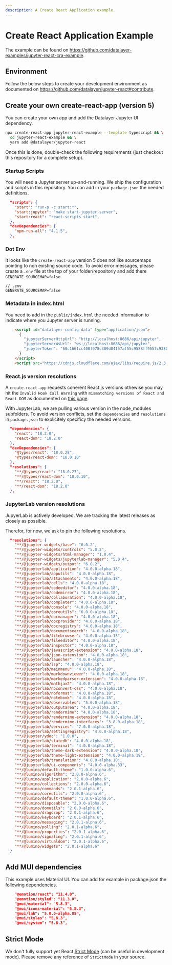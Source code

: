 ```yaml
---
description: A Create React Application example.
---
```


# Create React Application Example

The example can be found on https://github.com/datalayer-examples/jupyter-react-cra-example.

## Environment

Follow the below steps to create your development environment as documented on https://github.com/datalayer/jupyter-react#contribute.

## Create your own create-react-app (version 5)

You can create your own app and add the Datalayer Jupyter UI dependency.

```bash
npx create-react-app jupyter-react-example --template typescript && \
  cd jupyter-react-example && \
  yarn add @datalayer/jupyter-react
```

Once this is done, double-check the following requirements (just checkout this repository for a complete setup).

### Startup Scripts

You will need a Jupyter server up-and-running. We ship the configuration and scripts in this repository. You can add in your `package.json` the needed definitions.

```json
  "scripts": {
    "start": "run-p -c start:*",
    "start:jupyter": "make start-jupyter-server",
    "start:react": "react-scripts start",
  },
  "devDependencies": {
    "npm-run-all": "4.1.5",
  },
```

### Dot Env

It looks like the `create-react-app` version 5 does not like sourcemaps pointing to non existing source code. To avoid error messages, please create a `.env` file at the top of your folder/repositoriy and add there `GENERATE_SOURCEMAP=false`.

```dotenv
// .env
GENERATE_SOURCEMAP=false
```

### Metadata in index.html

You need to add in the `public/index.html` the needed information to indicate where you Jupyter server is running.

```html
    <script id="datalayer-config-data" type="application/json">
      {
        "jupyterServerHttpUrl": "http://localhost:8686/api/jupyter",
        "jupyterServerWsUrl": "ws://localhost:8686/api/jupyter",
        "jupyterToken": "60c1661cc408f978c309d04157af55c9588ff9557c9380e4fb50785750703da6"
      }
    </script>
    <script src="https://cdnjs.cloudflare.com/ajax/libs/require.js/2.3.4/require.min.js"></script>
```

### React.js version resolutions

A `create-react-app` requests coherent React.js versions othewise you may hit the `Invalid Hook Call Warning` with `mismatching versions of React and React DOM` as documented on [this page](https://reactjs.org/warnings/invalid-hook-call-warning.html).

With JupyterLab, we are pulling various version in the node_modules subfolders. To avoid version conflicts, set the `dependencies` and `resolutions` in `package.json` to explicitely specificy the needed versions.

```json
  "dependencies": {
    "react": "18.2.0",
    "react-dom": "18.2.0"
  },
  "devDependencies": {
    "@types/react": "18.0.28",
    "@types/react-dom": "18.0.10"
  },
  "resolutions": {
    "**/@types/react": "18.0.27",
    "**/@types/react-dom": "18.0.10",
    "**/react": "18.2.0",
    "**/react-dom": "18.2.0"
  },
```

### JupyterLab version resolutions

JupyerLab is actively developed. We are tracking the latest releases as closely as possible.

Therefor, for now, we ask to pin the following resolutions.

```json
  "resolutions": {
    "**/@jupyter-widgets/base": "6.0.2",
    "**/@jupyter-widgets/controls": "5.0.2",
    "**/@jupyter-widgets/html-manager": "1.0.4",
    "**/@jupyter-widgets/jupyterlab-manager": "5.0.4",
    "**/@jupyter-widgets/output": "6.0.2",
    "**/@jupyterlab/application": "4.0.0-alpha.18",
    "**/@jupyterlab/apputils": "4.0.0-alpha.18",
    "**/@jupyterlab/attachments": "4.0.0-alpha.18",
    "**/@jupyterlab/cells": "4.0.0-alpha.18",
    "**/@jupyterlab/codeeditor": "4.0.0-alpha.18",
    "**/@jupyterlab/codemirror": "4.0.0-alpha.18",
    "**/@jupyterlab/collaboration": "4.0.0-alpha.18",
    "**/@jupyterlab/completer": "4.0.0-alpha.18",
    "**/@jupyterlab/console": "4.0.0-alpha.18",
    "**/@jupyterlab/coreutils": "6.0.0-alpha.18",
    "**/@jupyterlab/docmanager": "4.0.0-alpha.18",
    "**/@jupyterlab/docprovider": "4.0.0-alpha.18",
    "**/@jupyterlab/docregistry": "4.0.0-alpha.18",
    "**/@jupyterlab/documentsearch": "4.0.0-alpha.18",
    "**/@jupyterlab/filebrowser": "4.0.0-alpha.18",
    "**/@jupyterlab/fileeditor": "4.0.0-alpha.18",
    "**/@jupyterlab/inspector": "4.0.0-alpha.18",
    "**/@jupyterlab/javascript-extension": "4.0.0-alpha.18",
    "**/@jupyterlab/json-extension": "4.0.0-alpha.18",
    "**/@jupyterlab/launcher": "4.0.0-alpha.18",
    "**/@jupyterlab/lsp": "4.0.0-alpha.18",
    "**/@jupyterlab/mainmenu": "4.0.0-alpha.18",
    "**/@jupyterlab/markdownviewer": "4.0.0-alpha.18",
    "**/@jupyterlab/markedparser-extension": "4.0.0-alpha.18",
    "**/@jupyterlab/mathjax2": "4.0.0-alpha.18",
    "**/@jupyterlab/nbconvert-css": "4.0.0-alpha.18",
    "**/@jupyterlab/nbformat": "4.0.0-alpha.18",
    "**/@jupyterlab/notebook": "4.0.0-alpha.18",
    "**/@jupyterlab/observables": "5.0.0-alpha.18",
    "**/@jupyterlab/outputarea": "4.0.0-alpha.18",
    "**/@jupyterlab/rendermime": "4.0.0-alpha.18",
    "**/@jupyterlab/rendermime-extension": "4.0.0-alpha.18",
    "**/@jupyterlab/rendermime-interfaces": "3.8.0-alpha.18",
    "**/@jupyterlab/services": "7.0.0-alpha.18",
    "**/@jupyterlab/settingregistry": "4.0.0-alpha.18",
    "**/@jupyter/ydoc": "1.0.0",
    "**/@jupyterlab/statedb": "4.0.0-alpha.18",
    "**/@jupyterlab/terminal": "4.0.0-alpha.18",
    "**/@jupyterlab/theme-dark-extension": "4.0.0-alpha.18",
    "**/@jupyterlab/theme-light-extension": "4.0.0-alpha.18",
    "**/@jupyterlab/translation": "4.0.0-alpha.18",
    "**/@jupyterlab/ui-components": "4.0.0-alpha.33",
    "**/@lumino/default-theme": "1.0.0-alpha.6",
    "**/@lumino/algorithm": "2.0.0-alpha.6",
    "**/@lumino/application": "2.0.0-alpha.6",
    "**/@lumino/collections": "2.0.0-alpha.6",
    "**/@lumino/commands": "2.0.1-alpha.6",
    "**/@lumino/coreutils": "2.0.0-alpha.6",
    "**/@lumino/default-theme": "1.0.0-alpha.6",
    "**/@lumino/disposable": "2.0.0-alpha.6",
    "**/@lumino/domutils": "2.0.0-alpha.6",
    "**/@lumino/dragdrop": "2.0.1-alpha.6",
    "**/@lumino/keyboard": "2.0.1-alpha.6",
    "**/@lumino/messaging": "2.0.1-alpha.6",
    "**/@lumino/polling": "2.0.1-alpha.6",
    "**/@lumino/properties": "2.0.1-alpha.6",
    "**/@lumino/signaling": "2.0.1-alpha.6",
    "**/@lumino/virtualdom": "2.0.1-alpha.6",
    "**/@lumino/widgets": "2.0.1-alpha.6"
  }
```

## Add MUI dependencies

This example uses Material UI. You can add for example in package.json the following dependencies.

```json
    "@emotion/react": "11.4.0",
    "@emotion/styled": "11.3.0",
    "@mui/material": "5.8.3",
    "@mui/icons-material": "5.8.3",
    "@mui/lab": "5.0.0-alpha.85",
    "@mui/styles": "5.8.3",
    "@mui/system": "5.8.3",
```

## Strict Mode

We don't fully support yet React [Strict Mode](https://reactjs.org/docs/strict-mode.html) (can be useful in development mode). Please remove any reference of `StrictMode` in your source.
